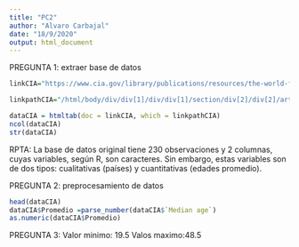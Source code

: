 ```yaml
---
title: "PC2"
author: "Alvaro Carbajal"
date: "18/9/2020"
output: html_document
---
```


PREGUNTA 1: extraer base de datos
```r
linkCIA="https://www.cia.gov/library/publications/resources/the-world-factbook/fields/343.html"

linkpathCIA="/html/body/div/div[1]/div/div[1]/section/div[2]/div[2]/article/div/div/div/div[2]/section/table"

dataCIA = htmltab(doc = linkCIA, which = linkpathCIA)
ncol(dataCIA)
str(dataCIA)
```
RPTA: La base de datos original tiene 230 observaciones y 2 columnas, cuyas variables, según R, son caracteres. Sin embargo, estas variables son de dos tipos: cualitativas (países) y cuantitativas (edades promedio).

PREGUNTA 2: preprocesamiento de datos
```r
head(dataCIA)
dataCIA$Promedio =parse_number(dataCIA$`Median age`)
as.numeric(dataCIA$Promedio)
```
PREGUNTA 3:
Valor minimo: 19.5
Valos maximo:48.5